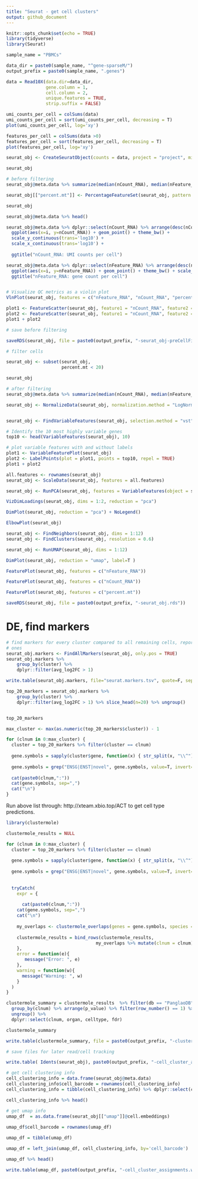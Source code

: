 ```yaml
---
title: "Seurat - get cell clusters"
output: github_document
---
```


```r
knitr::opts_chunk$set(echo = TRUE)
library(tidyverse)
library(Seurat)
```

```r

sample_name = "PBMCs"

data_dir = paste0(sample_name, "^gene-sparseM/")
output_prefix = paste0(sample_name, ".genes")

```


```r

data = Read10X(data.dir=data_dir,
               gene.column = 1,
               cell.column = 2,
               unique.features = TRUE,
               strip.suffix = FALSE)

```


```r

umi_counts_per_cell = colSums(data)
umi_counts_per_cell = sort(umi_counts_per_cell, decreasing = T)
plot(umi_counts_per_cell, log='xy')

```


```r
features_per_cell = colSums(data >0)
features_per_cell = sort(features_per_cell, decreasing = T)
plot(features_per_cell, log='xy')
```
    


```r

seurat_obj <- CreateSeuratObject(counts = data, project = "project", min.cells = 10, min.features = 1000)

```


```r

seurat_obj

```



```r
# before filtering
seurat_obj@meta.data %>% summarize(median(nCount_RNA), median(nFeature_RNA))

```



```r

seurat_obj[["percent.mt"]] <- PercentageFeatureSet(seurat_obj, pattern = "^MT-")

seurat_obj
```


```r

seurat_obj@meta.data %>% head()


```

```r
seurat_obj@meta.data %>% dplyr::select(nCount_RNA) %>% arrange(desc(nCount_RNA)) %>% mutate(i=row_number()) %>%
  ggplot(aes(x=i, y=nCount_RNA)) + geom_point() + theme_bw() + 
  scale_y_continuous(trans='log10') +
  scale_x_continuous(trans='log10') +
  
  ggtitle("nCount_RNA: UMI counts per cell")

```


```r



seurat_obj@meta.data %>% dplyr::select(nFeature_RNA) %>% arrange(desc(nFeature_RNA)) %>% mutate(i=row_number()) %>%
  ggplot(aes(x=i, y=nFeature_RNA)) + geom_point() + theme_bw() + scale_y_continuous(trans='log10') +
  ggtitle("nFeature_RNA: gene count per cell") 



```


```r

# Visualize QC metrics as a violin plot
VlnPlot(seurat_obj, features = c("nFeature_RNA", "nCount_RNA", "percent.mt"), ncol = 3)


```

```r

plot1 <- FeatureScatter(seurat_obj, feature1 = "nCount_RNA", feature2 = "percent.mt")
plot2 <- FeatureScatter(seurat_obj, feature1 = "nCount_RNA", feature2 = "nFeature_RNA")
plot1 + plot2


```


```r

# save before filtering

saveRDS(seurat_obj, file = paste0(output_prefix, "-seurat_obj-preCellFiltering.rds"))

```


```r

# filter cells

seurat_obj <- subset(seurat_obj, 
                     percent.mt < 20)

seurat_obj


```


```r
# after filtering
seurat_obj@meta.data %>% summarize(median(nCount_RNA), median(nFeature_RNA))

```

```r

seurat_obj <- NormalizeData(seurat_obj, normalization.method = "LogNormalize", scale.factor = 10000)



```

```r
seurat_obj <- FindVariableFeatures(seurat_obj, selection.method = "vst", nfeatures = 2000)

# Identify the 10 most highly variable genes
top10 <- head(VariableFeatures(seurat_obj), 10)

# plot variable features with and without labels
plot1 <- VariableFeaturePlot(seurat_obj)
plot2 <- LabelPoints(plot = plot1, points = top10, repel = TRUE)
plot1 + plot2

```

```r


all.features <- rownames(seurat_obj)
seurat_obj <- ScaleData(seurat_obj, features = all.features)

```



```r

seurat_obj <- RunPCA(seurat_obj, features = VariableFeatures(object = seurat_obj))

```


```r

VizDimLoadings(seurat_obj, dims = 1:2, reduction = "pca")

```

```r

DimPlot(seurat_obj, reduction = "pca") + NoLegend()

```



```r

ElbowPlot(seurat_obj)

```


```r

seurat_obj <- FindNeighbors(seurat_obj, dims = 1:12)
seurat_obj <- FindClusters(seurat_obj, resolution = 0.6)

```


```r

seurat_obj <- RunUMAP(seurat_obj, dims = 1:12)


```


```r

DimPlot(seurat_obj, reduction = "umap", label=T )

```




```r
FeaturePlot(seurat_obj, features = c("nFeature_RNA"))

FeaturePlot(seurat_obj, features = c("nCount_RNA"))

```

```r

FeaturePlot(seurat_obj, features = c("percent.mt"))

```



```r

saveRDS(seurat_obj, file = paste0(output_prefix, "-seurat_obj.rds"))

```

# DE, find markers

```r

# find markers for every cluster compared to all remaining cells, report only the positive
# ones
seurat_obj.markers <- FindAllMarkers(seurat_obj, only.pos = TRUE)
seurat_obj.markers %>%
    group_by(cluster) %>%
    dplyr::filter(avg_log2FC > 1)

```


```r

write.table(seurat_obj.markers, file="seurat.markers.tsv", quote=F, sep="\t")


```



```r

top_20_markers = seurat_obj.markers %>%
    group_by(cluster) %>%
    dplyr::filter(avg_log2FC > 1) %>% slice_head(n=20) %>% ungroup()


top_20_markers
```

```r



max_cluster <- max(as.numeric(top_20_markers$cluster)) - 1

for (clnum in 0:max_cluster) {
  cluster = top_20_markers %>% filter(cluster == clnum)
  
  gene.symbols = sapply(cluster$gene, function(x) { str_split(x, "\\^")[[1]][1] })
  
  gene.symbols = grep("ENSG|ENST|novel", gene.symbols, value=T, invert=T)
  
  cat(paste0(clnum,":"))
  cat(gene.symbols, sep=",")
  cat("\n")
}

```

Run above list through: http://xteam.xbio.top/ACT
to get cell type predictions.


```r
library(clustermole)

clustermole_results = NULL

for (clnum in 0:max_cluster) {
  cluster = top_20_markers %>% filter(cluster == clnum)
  
  gene.symbols = sapply(cluster$gene, function(x) { str_split(x, "\\^")[[1]][1] })
  
  gene.symbols = grep("ENSG|ENST|novel", gene.symbols, value=T, invert=T)
  
  
  tryCatch(
    expr = {
      
      cat(paste0(clnum,":"))
    cat(gene.symbols, sep=",")
    cat("\n")
  
    my_overlaps <- clustermole_overlaps(genes = gene.symbols, species = "hs")
  
    clustermole_results = bind_rows(clustermole_results,
                                  my_overlaps %>% mutate(clnum = clnum))
    },
    error = function(e){ 
       message("Error: ", e)
    },
    warning = function(w){
      message("Warning: ", w)
    }
  )
}

```

```r

clustermole_summary = clustermole_results  %>% filter(db == "PanglaoDB") %>%
  group_by(clnum) %>% arrange(p_value) %>% filter(row_number() == 1) %>% arrange(clnum) %>%
  ungroup() %>%
  dplyr::select(clnum, organ, celltype, fdr)

clustermole_summary

```

```r
write.table(clustermole_summary, file = paste0(output_prefix, "-clustermole.tsv"), quote=F, row.names=F, sep="\t")

```


```r
# save files for later read/cell tracking

write.table( Idents(seurat_obj), paste0(output_prefix, "-cell_cluster_assignments.tsv"), quote=F, row.names=T, sep="\t")


```



```r
# get cell clustering info
cell_clustering_info = data.frame(seurat_obj@meta.data)
cell_clustering_info$cell_barcode = rownames(cell_clustering_info)
cell_clustering_info = tibble(cell_clustering_info) %>% dplyr::select(cell_barcode, seurat_clusters)

cell_clustering_info %>% head()
```


```r
# get umap info
umap_df  = as.data.frame(seurat_obj[["umap"]]@cell.embeddings)
 
umap_df$cell_barcode = rownames(umap_df)

umap_df = tibble(umap_df)

umap_df = left_join(umap_df, cell_clustering_info, by='cell_barcode')

umap_df %>% head()

```


```r

write.table(umap_df, paste0(output_prefix, "-cell_cluster_assignments.wUMAP.tsv"), quote=F, row.names=T, sep="\t") 

```

